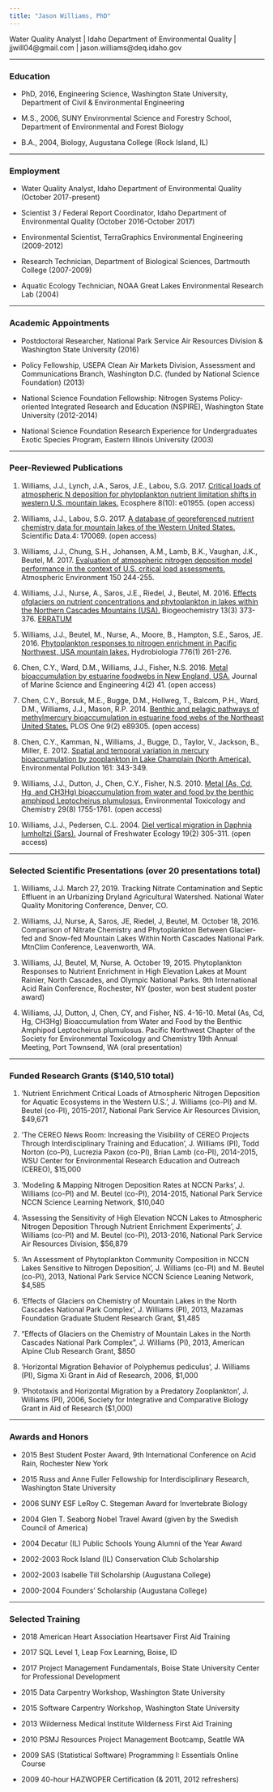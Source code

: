 ```yaml
---
title: "Jason Williams, PhD"
---
```

Water Quality Analyst | Idaho Department of Environmental Quality | jjwill04@gmail.com | jason.williams@deq.idaho.gov

****
### Education

* PhD, 2016, Engineering Science, Washington State University, Department of Civil & Environmental Engineering

* M.S., 2006, SUNY Environmental Science and Forestry School, Department of Environmental and Forest Biology

* B.A., 2004, Biology, Augustana College (Rock Island, IL)

****
### Employment

* Water Quality Analyst, Idaho Department of Environmental Quality (October 2017-present)

* Scientist 3 / Federal Report Coordinator, Idaho Department of Environmental Quality (October 2016-October 2017)

* Environmental Scientist, TerraGraphics Environmental Engineering (2009-2012)

* Research Technician, Department of Biological Sciences, Dartmouth College (2007-2009)

* Aquatic Ecology Technician, NOAA Great Lakes Environmental Research Lab (2004)

****

### Academic Appointments

* Postdoctoral Researcher, National Park Service Air Resources Division & Washington State University (2016)

* Policy Fellowship, USEPA Clean Air Markets Division, Assessment and Communications Branch, Washington D.C. (funded by National Science Foundation) (2013)

* National Science Foundation Fellowship: Nitrogen Systems Policy-oriented Integrated Research and Education (NSPIRE), Washington State University (2012-2014)

* National Science Foundation Research Experience for Undergraduates Exotic Species Program, Eastern Illinois University (2003) 

****

### Peer-Reviewed Publications

1. Williams, J.J., Lynch, J.A., Saros, J.E., Labou, S.G. 2017. [Critical loads of atmospheric N deposition for phytoplankton nutrient limitation shifts in western U.S. mountain lakes.](https://esajournals.onlinelibrary.wiley.com/doi/full/10.1002/ecs2.1955) Ecosphere 8(10): e01955. (open access)

2. Williams, J.J., Labou, S.G. 2017. [A database of georeferenced nutrient chemistry data for mountain lakes of the Western United States.](https://www.nature.com/articles/sdata201769) Scientific Data.4: 170069. (open access)

3. Williams, J.J., Chung, S.H., Johansen, A.M., Lamb, B.K., Vaughan, J.K., Beutel, M. 2017. [Evaluation of atmospheric nitrogen deposition model performance in the context of U.S. critical load assessments.](https://www.sciencedirect.com/science/article/pii/S1352231016309426) Atmospheric Environment 150 244-255.

4. Williams, J.J., Nurse, A., Saros, J.E., Riedel, J., Beutel, M. 2016. [Effects ofglaciers on nutrient concentrations and phytoplankton in lakes within the Northern Cascades Mountains (USA).](https://link.springer.com/article/10.1007/s10533-016-0264-y) Biogeochemistry 13(3) 373-376. [ERRATUM](https://link.springer.com/article/10.1007/s10533-016-0282-9)

5. Williams, J.J., Beutel, M., Nurse, A., Moore, B., Hampton, S.E., Saros, JE. 2016. [Phytoplankton responses to nitrogen enrichment in Pacific Northwest, USA mountain lakes.](https://link.springer.com/article/10.1007/s10750-016-2758-y) Hydrobiologia 776(1) 261-276. 

6. Chen, C.Y., Ward, D.M., Williams, J.J., Fisher, N.S. 2016. [Metal bioaccumulation by estuarine foodwebs in New England, USA.](https://www.mdpi.com/2077-1312/4/2/41) Journal of Marine Science and Engineering 4(2) 41. (open access)

7. Chen, C.Y., Borsuk, M.E., Bugge, D.M., Hollweg, T., Balcom, P.H., Ward, D.M., Williams, J.J., Mason, R.P. 2014. [Benthic and pelagic pathways of methylmercury bioaccumulation in estuarine food webs of the Northeast United States.](https://journals.plos.org/plosone/article?id=10.1371/journal.pone.0089305) PLOS One 9(2) e89305. (open access)

8. Chen, C.Y., Kamman, N., Williams, J., Bugge, D., Taylor, V., Jackson, B., Miller, E. 2012. [Spatial and temporal variation in mercury bioaccumulation by zooplankton in Lake Champlain (North America).](https://www.sciencedirect.com/science/article/pii/S0269749111005008) Environmental Pollution 161: 343-349. 

9. Williams, J.J., Dutton, J., Chen, C.Y., Fisher, N.S. 2010. [Metal (As, Cd, Hg, and CH3Hg) bioaccumulation from water and food by the benthic amphipod Leptocheirus plumulosus.](https://www.ncbi.nlm.nih.gov/pmc/articles/PMC3087379/) Environmental Toxicology and Chemistry 29(8) 1755-1761. (open access)

10. Williams, J.J., Pedersen, C.L. 2004. [Diel vertical migration in Daphnia lumholtzi (Sars).](https://www.tandfonline.com/doi/pdf/10.1080/02705060.2004.9664545) Journal of Freshwater Ecology 19(2) 305-311. (open access)

****
### Selected Scientific Presentations (over 20 presentations total)

1. Williams, J.J. March 27, 2019. Tracking Nitrate Contamination and Septic Effluent in an Urbanizing Dryland Agricultural Watershed. National Water Quality Monitoring Conference, Denver, CO.

2. Williams, JJ, Nurse, A, Saros, JE, Riedel, J, Beutel, M. October 18, 2016. Comparison of Nitrate Chemistry and Phytoplankton Between Glacier-fed and Snow-fed Mountain Lakes Within North Cascades National Park. MtnClim Conference, Leavenworth, WA. 

3. Williams, JJ, Beutel, M, Nurse, A. October 19, 2015. Phytoplankton Responses to Nutrient Enrichment in High Elevation Lakes at Mount Rainier, North Cascades, and Olympic National Parks.  9th International Acid Rain Conference, Rochester, NY (poster, won best student poster award)

4. Williams, JJ, Dutton, J, Chen, CY, and Fisher, NS. 4-16-10. Metal (As, Cd, Hg, CH3Hg) 
Bioaccumulation from Water and Food by the Benthic Amphipod Leptocheirus plumulosus. Pacific Northwest Chapter of the Society for Environmental Toxicology and Chemistry 19th Annual Meeting, Port Townsend, WA (oral presentation)

****
### Funded Research Grants ($140,510 total)

1. ‘Nutrient Enrichment Critical Loads of Atmospheric Nitrogen Deposition for Aquatic Ecosystems in the Western U.S.’, J. Williams (co-PI) and M. Beutel (co-PI), 2015-2017, National Park Service Air Resources Division,  $49,671

2. ‘The CEREO News Room: Increasing the Visibility of CEREO Projects Through Interdisciplinary Training and Education’, J. Williams (PI), Todd Norton (co-PI), Lucrezia Paxon (co-PI), Brian Lamb (co-PI), 2014-2015, WSU Center for Environmental Research Education and Outreach (CEREO), $15,000

3. ‘Modeling & Mapping Nitrogen Deposition Rates at NCCN Parks’, J. Williams (co-PI) and M. Beutel (co-PI), 2014-2015, National Park Service NCCN Science Learning Network, $10,040

4. ‘Assessing the Sensitivity of High Elevation NCCN Lakes to Atmospheric Nitrogen Deposition Through Nutrient Enrichment Experiments’, J. Williams (co-PI) and M. Beutel (co-PI), 2013-2016, National Park Service Air Resources Division, $56,879

5. ‘An Assessment of Phytoplankton Community Composition in NCCN Lakes Sensitive to Nitrogen Deposition’, J. Williams (co-PI) and M. Beutel (co-PI), 2013, National Park Service NCCN Science Leaning Network, $4,585

6. ‘Effects of Glaciers on Chemistry of Mountain Lakes in the North Cascades National Park Complex’, J. Williams (PI), 2013, Mazamas Foundation Graduate Student Research Grant, $1,485

7. “Effects of Glaciers on the Chemistry of Mountain Lakes in the North Cascades National Park Complex”, J. Williams (PI), 2013, American Alpine Club Research Grant, $850

8. ‘Horizontal Migration Behavior of Polyphemus pediculus’, J. Williams (PI), Sigma Xi Grant in Aid of Research, 2006,  $1,000

9. ‘Phototaxis and Horizontal Migration by a Predatory Zooplankton’, J. Williams (PI), 2006, Society for Integrative and Comparative Biology Grant in Aid of Research ($1,000)

****

### Awards and Honors
* 2015	Best Student Poster Award, 9th International Conference on Acid Rain, Rochester New York

* 2015	Russ and Anne Fuller Fellowship for Interdisciplinary Research, Washington State University

* 2006	SUNY ESF LeRoy C. Stegeman Award for Invertebrate Biology

* 2004	Glen T. Seaborg Nobel Travel Award (given by the Swedish Council of America)

* 2004	Decatur (IL) Public Schools Young Alumni of the Year Award

* 2002-2003	Rock Island (IL) Conservation Club Scholarship

* 2002-2003	Isabelle Till Scholarship (Augustana College)

* 2000-2004	Founders’ Scholarship (Augustana College)

****
### Selected Training
* 2018		American Heart Association Heartsaver First Aid Training

* 2017	SQL Level 1, Leap Fox Learning, Boise, ID

* 2017	Project Management Fundamentals, Boise State University Center for Professional Development

* 2015	Data Carpentry Workshop, Washington State University

* 2015	Software Carpentry Workshop, Washington State University

* 2013	Wilderness Medical Institute Wilderness First Aid Training 

* 2010		PSMJ Resources Project Management Bootcamp, Seattle WA

* 2009		SAS (Statistical Software) Programming I: Essentials Online Course

* 2009		40-hour HAZWOPER Certification (& 2011, 2012 refreshers)
